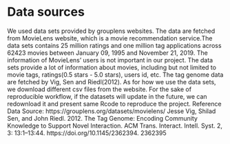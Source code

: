 # Data sources

We used data sets provided by grouplens websites. The data are fetched from MovieLens website, which is a movie recommendation service.The data sets contains 25 million ratings and one million tag applications across 62423 movies between January 09, 1995 and November 21, 2019. The information of MovieLens’ users is not important in our project. The data sets provide a lot of information about movies, including but not limited to movie tags, ratings(0.5 stars - 5.0 stars), users id, etc. The tag genome data are fetched by Vig, Sen and Riedl(2012). As for how we use the data sets, we download different csv files from the website. For the sake of reproducible workflow, if the datasets will update in the future, we can redownload it and present same Rcode to reproduce the project.
Reference
Data Source: https://grouplens.org/datasets/movielens/
Jesse Vig, Shilad Sen, and John Riedl. 2012. The Tag Genome: Encoding Community Knowledge to Support Novel Interaction. ACM Trans. Interact. Intell. Syst. 2, 3: 13:1–13:44. https://doi.org/10.1145/2362394. 2362395